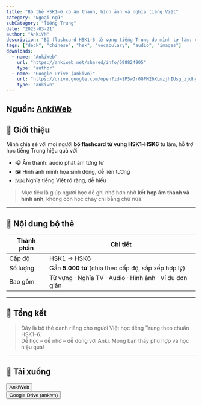```yaml
---
title: "Bộ thẻ HSK1–6 có âm thanh, hình ảnh và nghĩa tiếng Việt"
category: "Ngoại ngữ"
subCategory: "Tiếng Trung"
date: "2025-03-21"
author: "AnkiVN"
description: "Bộ flashcard HSK1–6 từ vựng tiếng Trung do mình tự làm: có phát âm, hình ảnh minh họa và nghĩa tiếng Việt rõ ràng – giúp học nhanh, nhớ lâu."
tags: ["deck", "chinese", "hsk", "vocabulary", "audio", "images"]
downloads:
  - name: "AnkiWeb"
    url: "https://ankiweb.net/shared/info/698824905"
    type: "author"
  - name: "Google Drive (ankivn)"
    url: "https://drive.google.com/open?id=1P5wJr0GPM26XLmzjhIUsg_zjdhycwb6n&usp=drive_fs"
    type: "ankivn"
---
```


<!--truncate-->

## Nguồn: [AnkiWeb](https://ankiweb.net/shared/info/698824905)

## 🌟 Giới thiệu

Mình chia sẻ với mọi người **bộ flashcard từ vựng HSK1–HSK6** tự làm, hỗ trợ học tiếng Trung hiệu quả với:

- 🎧 Âm thanh: audio phát âm từng từ
- 🖼️ Hình ảnh minh họa sinh động, dễ liên tưởng
- 🇻🇳 Nghĩa tiếng Việt rõ ràng, dễ hiểu

> Mục tiêu là giúp người học dễ ghi nhớ hơn nhờ **kết hợp âm thanh và hình ảnh**, không còn học chay chỉ bằng chữ nữa.

---

## 📌 Nội dung bộ thẻ

| Thành phần    | Chi tiết                                                |
|---------------|---------------------------------------------------------|
| Cấp độ        | HSK1 → HSK6                                             |
| Số lượng      | Gần **5.000 từ** (chia theo cấp độ, sắp xếp hợp lý)     |
| Bao gồm       | Từ vựng · Nghĩa TV · Audio · Hình ảnh · Ví dụ đơn giản |

---

## 🌟 Tổng kết

> Đây là bộ thẻ dành riêng cho người Việt học tiếng Trung theo chuẩn HSK1–6.  
> Dễ học – dễ nhớ – dễ dùng với Anki. Mong bạn thấy phù hợp và học hiệu quả!

---

## 🌟 Tải xuống

<div style={{display: 'flex', justifyContent: 'left', gap: '20px'}}> <a href="https://ankiweb.net/shared/info/698824905"> <button class="buttonPrimary" type="button">AnkiWeb</button> </a> </div>

<div style={{display: 'flex', justifyContent: 'left', gap: '20px'}}> <a href="https://drive.google.com/open?id=1P5wJr0GPM26XLmzjhIUsg_zjdhycwb6n&usp=drive_fs"> <button class="buttonPrimary" type="button">Google Drive (ankivn)</button> </a> </div>